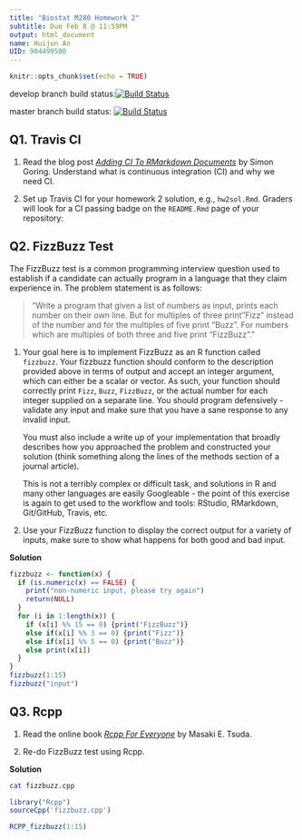 ```yaml
---
title: "Biostat M280 Homework 2"
subtitle: Due Feb 8 @ 11:59PM
output: html_document
name: Huijun An
UID: 904499500
---
```


```r
knitr::opts_chunk$set(echo = TRUE)
```

  develop branch build status:[![Build Status](https://travis-ci.com/huijunan/biostat-m280-2019-winter.svg?token=zTicFbMBPAEEe9msLo8r&branch=develop)](https://travis-ci.com/huijunan/biostat-m280-2019-winter)
  
  master branch build status: [![Build Status](https://travis-ci.com/huijunan/biostat-m280-2019-winter.svg?token=zTicFbMBPAEEe9msLo8r&branch=master)](https://travis-ci.com/huijunan/biostat-m280-2019-winter)

## Q1. Travis CI

1. Read the blog post [_Adding CI To RMarkdown Documents_](http://www.goring.org/resources/Adding_CI_To_RMarkdown.html) by Simon Goring. Understand what is continuous integration (CI) and why we need CI.

2. Set up Travis CI for your homework 2 solution, e.g., `hw2sol.Rmd`. Graders will look for a CI passing badge on the `README.Rmd` page of your repository:



## Q2. FizzBuzz Test

The FizzBuzz test is a common programming interview question used to establish if a candidate can actually program in a language that they claim experience in. The problem statement is as follows:

> "Write a program that given a list of numbers as input, prints each number on their own line. But for multiples of three print "Fizz" instead of the number and for the multiples of five print “Buzz”. For numbers which are multiples of both three and five print “FizzBuzz”."

1. Your goal here is to implement FizzBuzz as an R function called `fizzbuzz`. Your fizzbuzz function should conform to the description provided above in terms of output and accept an integer argument, which can either be a scalar or vector. As such, your function should correctly print `Fizz`, `Buzz`, `FizzBuzz`, or the actual number for each integer supplied on a separate line. You should program defensively - validate any input and make sure that you have a sane response to any invalid input.

    You must also include a write up of your implementation that broadly describes how you approached the problem and constructed your solution (think something along the lines of the methods section of a journal article).

    This is not a terribly complex or difficult task, and solutions in R and many other languages are easily Googleable - the point of this exercise is again to get used to the workflow and tools: RStudio, RMarkdown, Git/GitHub, Travis, etc.

2. Use your FizzBuzz function to display the correct output for a variety of inputs, make sure to show what happens for both good and bad input. 

**Solution**
```r
fizzbuzz <- function(x) {
  if (is.numeric(x) == FALSE) {
    print("non-numeric input, please try again")
    return(NULL)
  }
  for (i in 1:length(x)) {
    if (x[i] %% 15 == 0) {print("FizzBuzz")}
    else if(x[i] %% 3 == 0) {print("Fizz")}
    else if(x[i] %% 5 == 0) {print("Buzz")}
    else print(x[i])
  }
}
fizzbuzz(1:15)
fizzbuzz("input")
```


## Q3. Rcpp

1. Read the online book [_Rcpp For Everyone_](https://teuder.github.io/rcpp4everyone_en/) by Masaki E. Tsuda.

2. Re-do FizzBuzz test using Rcpp. 

**Solution**
```bash
cat fizzbuzz.cpp
```

```r
library("Rcpp")
sourceCpp('fizzbuzz.cpp')
```

```r
RCPP_fizzbuzz(1:15)
```

